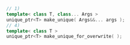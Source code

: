 ```cpp
// 1)
template< class T, class... Args >
unique_ptr<T> make_unique( Args&&... args );
// 4)
template< class T >
unique_ptr<T> make_unique_for_overwrite( );
```